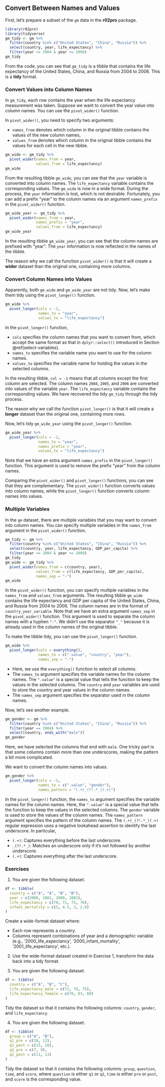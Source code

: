## Convert Between Names and Values  {#tidy-name-value}


First, let's prepare a subset of the `gm` data in the **r02pro** package. 

```r
library(r02pro)
library(tidyverse)
gm_tidy <- gm %>% 
  filter(country %in% c("United States", "China", "Russia")) %>%
  select(country, year, life_expectancy) %>%
  filter(year >= 2004 & year <= 2006)
gm_tidy
```

From the code, you can see that `gm_tidy` is a tibble that contains the life expectancy of the United States, China, and Russia from 2004 to 2006. This is a **tidy** format.

### Convert Values into Column Names {#tidy-wide}

In `gm_tidy`, each row contains the year when the life expectancy measurement was taken. Suppose we want to convert the year value into column names. You can use the `pivot_wider()` function.

In `pivot_wider()`, you need to specify two arguments: 

- `names_from` denotes which column in the original tibble contains the values of the new column names, 
- `values_from` denotes which column in the original tibble contains the values for each cell in the new tibble. 

```r
gm_wide <- gm_tidy %>% 
  pivot_wider(names_from = year, 
              values_from = life_expectancy)
gm_wide
```

From the resulting tibble `gm_wide`, you can see that the `year` variable is converted into column names. The `life_expectancy` variable contains the corresponding values. The `gm_wide` is now in a wide format. During the process, the `year` information is lost, which is not desirable. Fortunately, you can add a prefix "year" to the column names via an argument `names_prefix` in the `pivot_wider()` function. 

```r
gm_wide_year <- gm_tidy %>% 
  pivot_wider(names_from = year, 
              names_prefix = "year", 
              values_from = life_expectancy)
gm_wide_year
```

In the resulting tibble `gm_wide_year`, you can see that the column names are prefixed with "year". The `year` information is now reflected in the names of the tibble.

The reason why we call the function `pivot_wider()` is that it will create a **wider** dataset than the original one, containing more columns.

### Convert Column Names into Values {#tidy-long}

Apparently, both `gm_wide` and `gm_wide_year` are not tidy. Now, let's make them tidy using the `pivot_longer()` function. 
```r
gm_wide %>% 
  pivot_longer(cols = -1, 
               names_to = "year", 
               values_to = "life_expectancy")
```


In the `pivot_longer()` function, 

- `cols` specifies the column names that you want to convert from, which accept the same format as that in `dplyr::select()` introduced in Section \@ref(select-variables). 
- `names_to` specifies the variable name you want to use for the column names. 
- `values_to` specifies the variable name for holding the values in the selected columns.

In the resulting tibble, `col = -1` means that all columns except the first column are selected. The column names `2004`, `2005`, and `2006` are converted into values of the variable `year`. The `life_expectancy` variable contains the corresponding values. We have recovered the tidy `gm_tidy` through the tidy process.

The reason why we call the function `pivot_longer()` is that it will create a **longer** dataset than the original one, containing more rows.

Now, let's tidy `gm_wide_year` using the `pivot_longer()` function. 

```r
gm_wide_year %>% 
  pivot_longer(cols = -1, 
               names_to = "year", 
               names_prefix = "year", 
               values_to = "life_expectancy")
```

Note that we have an extra argument `names_prefix` in the `pivot_longer()` function. This argument is used to remove the prefix "year" from the column names.

Comparing the `pivot_wider()` and `pivot_longer()` functions, you can see that they are complementary. The `pivot_wider()` function converts values into column names, while the `pivot_longer()` function converts column names into values.

### Multiple Variables {#tidy-multiple}

In the `gm` dataset, there are multiple variables that you may want to convert into column names. You can specify multiple variables in the `names_from` argument in the `pivot_wider()` function. 

```r
gm_tidy <- gm %>% 
  filter(country %in% c("United States", "China", "Russia")) %>%
  select(country, year, life_expectancy, GDP_per_capita) %>%
  filter(year >= 2004 & year <= 2006)
gm_tidy
gm_wide <- gm_tidy %>% 
  pivot_wider(names_from = c(country, year), 
              values_from = c(life_expectancy, GDP_per_capita),
              names_sep = "-")
gm_wide
```

In the `pivot_wider()` function, you can specify multiple variables in the `names_from` and `values_from` arguments. The resulting tibble `gm_wide` contains the life expectancy and GDP per capita of the United States, China, and Russia from 2004 to 2006. The column names are in the format of `country_year_variable`. Note that we have an extra argument `names_sep` in the `pivot_wider()` function. This argument is used to separate the column names with a hyphen `"-"`. We didn't use the separator `"_"` because it is already used in the column names of the original tibble.

To make the tibble tidy, you can use the `pivot_longer()` function. 

```r
gm_wide %>% 
  pivot_longer(cols = everything(), 
               names_to = c(".value", "country", "year"), 
               names_sep = "-")
```

- Here, we use the `everything()` function to select all columns. 
- The `names_to` argument specifies the variable names for the column names. The `".value"` is a special value that tells the function to keep the values in the selected columns. The `country` and `year` variables are used to store the country and year values in the column names.
- The `names_sep` argument specifies the separator used in the column names. 

Now, let's see another example.
```r
gm_gender <- gm %>% 
  filter(country %in% c("United States", "China", "Russia")) %>%
  filter(year == 2004) %>%
  select(country, ends_with("male"))
gm_gender
```

Here, we have selected the columns that end with `male`. 
One tricky part is that some columns contain more than one underscores, making the pattern a bit more complicated.

We want to convert the column names into values. 
```r
gm_gender %>% 
  pivot_longer(cols = -1,
               names_to = c(".value", "gender"),
               names_pattern = "(.+)_(?!.*_)(.+)")
```


In the `pivot_longer()` function, the `names_to` argument specifies the variable names for the column names. Here, the `".value"` is a special value that tells the function to keep the values in the selected columns. The `gender` variable is used to store the values of the column names. The `names_pattern` argument specifies the pattern of the column names. The `(.+)_(?!.*_)(.+)` regular expression uses a negative lookahead assertion to identify the last underscore. In particular,

- `(.+)`: Captures everything before the last underscore.
- `_(?!.*_)`: Matches an underscore only if it's not followed by another underscore.
- `(.+)`: Captures everything after the last underscore.


### Exercises

1. You are given the following dataset. 
```r
df <- tibble(
  country = c("A", "A", "B", "B"),
  year = c(2000, 2001, 2000, 2001),
  life_expectancy = c(70, 71, 75, 76),
  infant_mortality = c(5, 4.5, 3, 2.8)
)
```

Create a wide-format dataset where:

- Each row represents a country.
- Columns represent combinations of year and a demographic variable (e.g., '2000_life_expectancy', '2000_infant_mortality', '2001_life_expectancy', etc.).

2. Use the wide-format dataset created in Exercise 1, transform the data back into a tidy format.

3. You are given the following dataset. 
```r
df <- tibble(
  country = c("A", "B", "C"),
  life_expectancy_male = c(72, 78, 75),
  life_expectancy_female = c(78, 83, 80)
)
```
Tidy the dataset so that it contains the following columns: `country`, `gender`, and `life_expectancy`.

4. You are given the following dataset. 
```r
df <- tibble(
  group = c("A", "B"),
  q1_pre = c(10, 12),
  q1_post = c(15, 18),
  q2_pre = c(7, 9),
  q2_post = c(11, 13)
)
```

Tidy the dataset so that it contains the following columns: `group`, `question`, `time`, and `score`, where `question` is either `q1` or `q2`, `time` is either `pre` or `post`, and `score` is the corresponding value.

